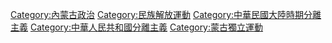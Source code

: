 [[Category:內蒙古政治|Category:內蒙古政治]]
[[Category:民族解放運動|Category:民族解放運動]]
[[Category:中華民國大陸時期分離主義|Category:中華民國大陸時期分離主義]]
[[Category:中華人民共和國分離主義|Category:中華人民共和國分離主義]]
[[Category:蒙古獨立運動|Category:蒙古獨立運動]]